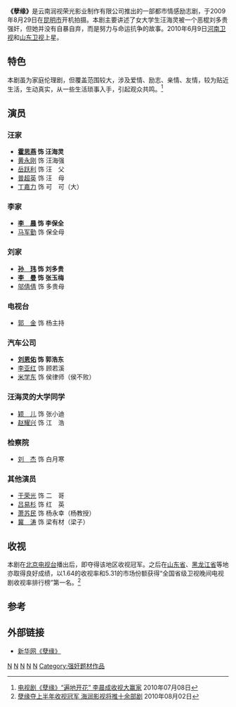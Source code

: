{{noteTA
|G1=姓氏
|1=zh-hans:于;zh-hant:于;zh-hk:于;zh-tw:于;zh-mo:于;
}}
{{电视节目信息框
| 名稱 = 孽缘
| 原名 =
| 圖片 = [[File:电视剧孽缘_2010.jpg|200px]]
| 圖說 = 电视剧海报
| 分類 = 都市、情感、励志 
| 原創者 =
| 編劇 = 王倦
| 導演 = [[钟澍佳|钟澍佳]]
| 演出 =[[霍思燕|霍思燕]]、[[李晨_(演员)|李晨]]、[[于荣光|于荣光]]、[[李曼|李曼]]
| 配音 = 
| 旁白 = 
| 主題曲 =
| 片尾曲 = 不哭
| 作曲2 = [[毕晓笛|毕晓笛]]
| 作词2 = [[毕晓笛|毕晓笛]]
| 主唱2 = [[侯旭|侯旭]]
| 國家 = {{CHN}}
| 語言 = [[普通话|普通话]]
| 季數 = 
| 集數 = 23集
| 每集列表 = 
| 製片人 = 于荣光、蒋晓荣
| 執行製片 = 
| 制作公司 =[[海润影视|海润影视]]
| 拍攝地 = {{CHN}}[[云南省|云南省]][[昆明|昆明]]、[[曲靖|曲靖]]
| 攝像 = 
| 每集長 = 
| 頻道 =
| 電視網 =[[北京电视台|北京影视频道]]
| 視頻制式 =
| 音頻制式 = 
| 開始 =2010年5月18日
| 結束 =
| 先於 = 
| 後於 = 
| 相關劇集 = 
| 官方網站 =
}}
{{NoteTA|G1=Show}}
'''《孽缘》'''是云南润视荣光影业制作有限公司推出的一部都市情感励志剧，于2009年8月29日在[[昆明市|昆明市]]开机拍摄。本剧主要讲述了女大学生汪海灵被一个恶棍刘多贵强奸，但她并没有自暴自弃，而是努力与命运抗争的故事。2010年6月9日[[河南卫视|河南卫视]]和[[山东卫视|山东卫视]]上星。

== 特色 ==
本剧虽为家庭伦理剧，但覆盖范围较大，涉及爱情、励志、亲情、友情，较为贴近生活，生动真实，从一些生活琐事入手，引起观众共鸣。<ref>[http://yule.sohu.com/20100708/n273368338.shtml 电视剧《孽缘》“遍地开花” 李晨成收视大赢家] {{Wayback|url=http://yule.sohu.com/20100708/n273368338.shtml |date=20160304220049 }}2010年07月08日</ref>

== 演员 ==
===汪家===
* '''[[霍思燕|霍思燕]] 饰 汪海灵'''
* [[黄永刚|黄永刚]] 饰 汪海强
* [[岳跃利|岳跃利]] 饰 汪　父
* [[普超英|普超英]] 饰 汪　母
* [[丁嘉力|丁嘉力]] 饰 可　可（大）

===李家===
* '''[[李晨_(演员)|李　晨]] 饰 李保全'''
* [[马军勤|马军勤]] 饰 保全母

===刘家===
* '''[[孙玮|孙　玮]] 饰 刘多贵'''
* '''[[李曼|李　曼]] 饰 张玉梅'''
* [[邬倩倩|邬倩倩]] 饰 多贵母

===电视台===
* [[郭金|郭　金]] 饰 杨主持

===汽车公司===
* '''[[刘恩佑|刘恩佑]] 饰 郭浩东'''
* [[李亚红|李亚红]] 饰 顾若溪
* [[米学东|米学东]] 饰 侯律师（侯不败）

===汪海灵的大学同学===
* [[颖儿|颖　儿]] 饰 张小迪
* [[赵耀兴|赵耀兴]] 饰 江　浩

===检察院===
* [[刘杰|刘　杰]] 饰 白月寒

===其他演员===
* [[于荣光|于荣光]] 饰 二　哥
* [[吕易杉|吕易杉]] 饰 红　英
* [[萧苏民|萧苏民]] 饰 杨永幸（杨教授）
* [[冀涛|冀　涛]] 饰 梁有材（梁子）

== 收视 ==
本剧在[[北京电视台|北京电视台]]播出后，即夺得该地区收视冠军。之后在[[山东省|山东省]]、[[黑龙江省|黑龙江省]]等地亦取得良好成绩，以1.64的收视率和5.31的市场份额获得“全国省级卫视晚间电视剧收视率排行榜”第一名。<ref>[http://ent.sina.com.cn/c/2010-08-02/15343037339.shtml 孽缘夺上半年收视冠军 海润影视将推十余部剧] {{Wayback|url=http://ent.sina.com.cn/c/2010-08-02/15343037339.shtml |date=20160304124216 }}2010年08月02日</ref>

== 参考 ==
{{reflist}}

== 外部链接 ==
* [http://news.xinhuanet.com/ent/2010-06/16/c_12225768.htm 新华网《孽缘》]{{Wayback|url=http://news.xinhuanet.com/ent/2010-06/16/c_12225768.htm |date=20100725073612 }}

[[Category:2010年中國電視劇集|N]]
[[Category:中華人民共和國背景電視劇|N]]
[[Category:中國偶像劇|N]]
[[Category:勵志題材電視劇|N]]
[[Category:犯罪電視劇|N]]
[[Category:强奸题材作品|Category:强奸题材作品]]